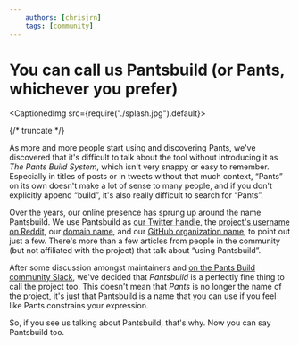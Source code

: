 ```yaml
---
    authors: [chrisjrn]
    tags: [community]
---
```


# You can call us Pantsbuild (or Pants, whichever you prefer)

<CaptionedImg src={require("./splash.jpg").default}></CaptionedImg>

{/* truncate */}

As more and more people start using and discovering Pants, we've discovered that it's difficult to talk about the tool without introducing it as _The Pants Build System_, which isn't very snappy or easy to remember. Especially in titles of posts or in tweets without that much context, “Pants” on its own doesn't make a lot of sense to many people, and if you don't explicitly append “build”, it's also really difficult to search for “Pants”.

Over the years, our online presence has sprung up around the name Pantsbuild. We use Pantsbuild as [our Twitter handle](https://twitter.com/pantsbuild), the [project's username on Reddit](https://www.reddit.com/user/pantsbuild/), our [domain name](https://pantsbuild.org), and our [GitHub organization name](https://github.com/pantsbuild), to point out just a few. There's more than a few articles from people in the community (but not affiliated with the project) that talk about “using Pantsbuild”.

After some discussion amongst maintainers and [on the Pants Build community Slack](https://pantsbuild.slack.com/archives/C046T6T9U/p1638817238494000), we've decided that _Pantsbuild_ is a perfectly fine thing to call the project too. This doesn't mean that _Pants_ is no longer the name of the project, it's just that Pantsbuild is a name that you can use if you feel like Pants constrains your expression.

So, if you see us talking about Pantsbuild, that's why. Now you can say Pantsbuild too.
